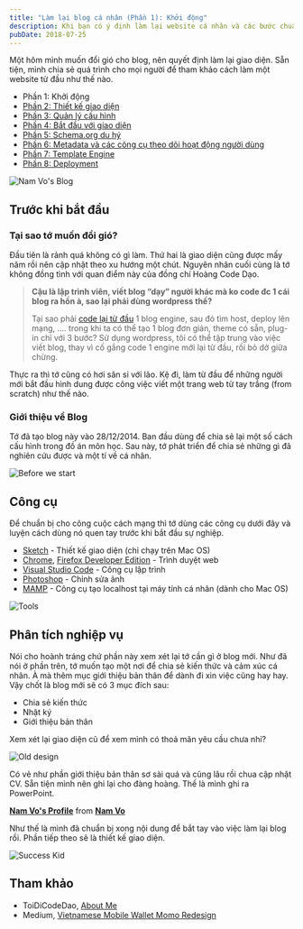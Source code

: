 ```yaml
---
title: "Làm lại blog cá nhân (Phần 1): Khởi động"
description: Khi bạn có ý định làm lại website cá nhân và các bước chuẩn bị.
pubDate: 2018-07-25
---
```


Một hôm mình muốn đổi gió cho blog, nên quyết định làm lại giao diện. Sẵn tiện, mình chia sẻ quá trình cho mọi người để tham khảo cách làm một website từ đầu như thế nào.

- Phần 1: Khởi động
- [Phần 2: Thiết kế giao diện](https://vhnam.github.io/tutorials/lam-lai-blog-ca-nhan-2/)
- [Phần 3: Quản lý cấu hình](https://vhnam.github.io/tutorials/lam-lai-blog-ca-nhan-3/)
- [Phần 4: Bắt đầu với giao diện](https://vhnam.github.io/tutorials/lam-lai-blog-ca-nhan-4/)
- [Phần 5: Schema.org du hý](https://vhnam.github.io/tutorials/lam-lai-blog-ca-nhan-5/)
- [Phần 6: Metadata và các công cụ theo dõi hoạt động người dùng](https://vhnam.github.io/tutorials/lam-lai-blog-ca-nhan-6/)
- [Phần 7: Template Engine](https://vhnam.github.io/tutorials/lam-lai-blog-ca-nhan-7/)
- [Phần 8: Deployment](https://vhnam.github.io/tutorials/lam-lai-blog-ca-nhan-8/)

![Nam Vo's Blog](../../assets/tutorials/lam-lai-blog-ca-nhan-1/thumbnails.jpg)

## Trước khi bắt đầu

### Tại sao tớ muốn đổi gió?

Đầu tiên là rảnh quá không có gì làm. Thứ hai là giao diện cũng được mấy năm rồi nên cập nhật theo xu hướng một chút. Nguyên nhân cuối cùng là tớ không đồng tình với quan điểm này của đồng chí Hoàng Code Dạo.

> **Cậu là lập trình viên, viết blog “dạy” người khác mà ko code đc 1 cái blog ra hồn à, sao lại phải dùng wordpress thế?**
>
> Tại sao phải [code lại từ đầu](https://toidicodedao.com/2016/01/20/su-that-dang-long-doi-khi-cam-dau-ngoi-code-la-cach-ngu-nhat-de-giai-quyet-van-de/) 1 blog engine, sau đó tìm host, deploy lên mạng, …. trong khi ta có thể tạo 1 blog đơn giản, theme có sẵn, plug-in chỉ với 3 bước? Sử dụng wordpress, tôi có thể tập trung vào việc viết blog, thay vì cố gắng code 1 engine mới lại từ đầu, rồi bỏ dở giữa chừng.

Thực ra thì tớ cũng có hơi sân si với lão. Kệ đi, làm từ đầu để những người mới bắt đầu hình dung được công việc viết một trang web từ tay trắng (from scratch) như thế nào.

### Giới thiệu về Blog

Tớ đã tạo blog này vào 28/12/2014. Ban đầu dùng để chia sẻ lại một số cách cấu hình trong đồ án môn học. Sau này, tớ phát triển để chia sẻ những gì đã nghiên cứu được và một tí về cá nhân.

![Before we start](../../assets/tutorials/lam-lai-blog-ca-nhan-1/web-designer-vs-web-developer.jpg)

## Công cụ

Để chuẩn bị cho công cuộc cách mạng thì tớ dùng các công cụ dưới đây và luyện cách dùng nó quen tay trước khi bắt đầu sự nghiệp.

- [Sketch](https://www.sketchapp.com/) - Thiết kế giao diện (chỉ chạy trên Mac OS)
- [Chrome](https://www.google.com/chrome/), [Firefox Developer Edition](https://www.mozilla.org/en-US/firefox/developer/) - Trình duyệt web
- [Visual Studio Code](https://code.visualstudio.com/) - Công cụ lập trình
- [Photoshop](https://www.photoshop.com/) - Chỉnh sửa ảnh
- [MAMP](https://www.mamp.info/en/) - Công cụ tạo localhost tại máy tính cá nhân (dành cho Mac OS)

![Tools](../../assets/tutorials/lam-lai-blog-ca-nhan-1/keyboard-weapon.png)

## Phân tích nghiệp vụ

Nói cho hoành tráng chứ phần này xem xét lại tớ cần gì ở blog mới. Như đã nói ở phần trên, tớ muốn tạo một nơi để chia sẻ kiến thức và cảm xúc cá nhân. À mà thêm mục giới thiệu bản thân để dành đi xin việc cũng hay hay. Vậy chốt là blog mới sẽ có 3 mục đích sau:

- Chia sẻ kiến thức
- Nhật ký
- Giới thiệu bản thân

Xem xét lại giao diện cũ để xem mình có thoả mãn yêu cầu chưa nhỉ?

![Old design](../../assets/tutorials/lam-lai-blog-ca-nhan-1/old-design.jpg)

Có vẻ như phần giới thiệu bản thân sơ sài quá và cũng lâu rồi chua cập nhật CV. Sẵn tiện mình nên ghi lại cho đàng hoàng. Thế là mình ghi ra PowerPoint.

**[Nam Vo's Profile](//www.slideshare.net/secret/9340x7vCb4B2F8 "Nam Vo's Profile")** from **[Nam Vo](https://www.slideshare.net/NamVoHoai1)**

Như thế là mình đã chuẩn bị xong nội dung để bắt tay vào việc làm lại blog rồi. Phần tiếp theo sẽ là thiết kế giao diện.

![Success Kid](../../assets/tutorials/lam-lai-blog-ca-nhan-1/success-kid.jpg)

## Tham khảo

- ToiDiCodeDao, [About Me](https://toidicodedao.com/about/)
- Medium, [Vietnamese Mobile Wallet Momo Redesign](https://medium.com/eggcademy/vietnamese-mobile-wallet-momo-redesign-b2e2be8cfded)
